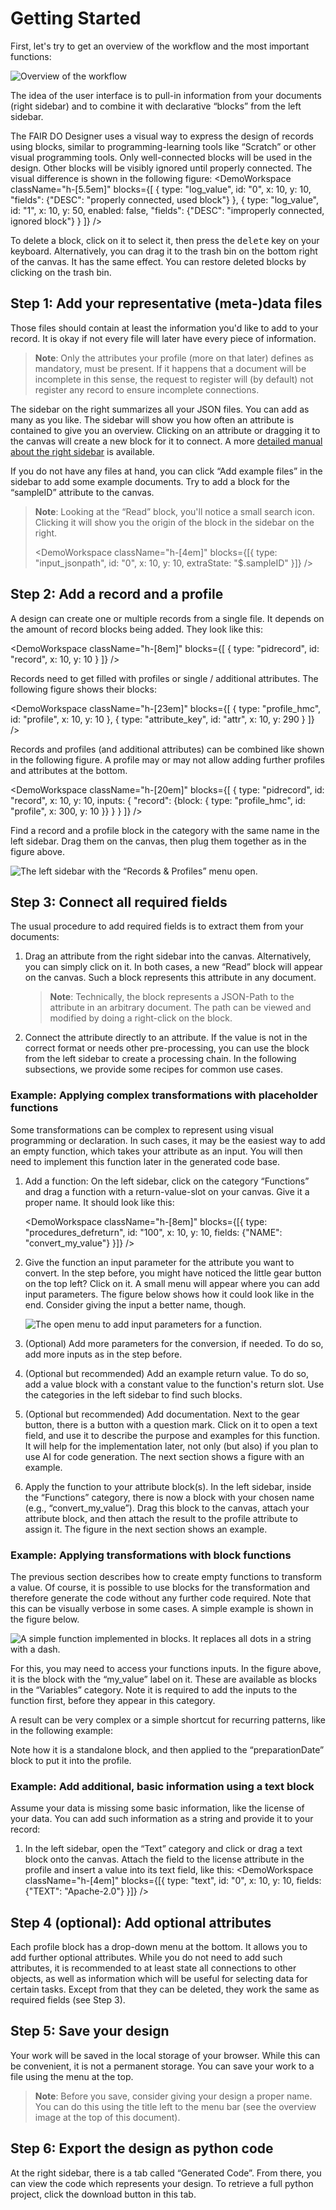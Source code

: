 
# Getting Started

First, let's try to get an overview of the workflow and the most important functions:

![Overview of the workflow](./img/getting-started/overview.drawio.png)

The idea of the user interface is to pull-in information from your documents (right sidebar) and to combine it with declarative “blocks” from the left sidebar.

The FAIR DO Designer uses a visual way to express the design of records using blocks,
similar to programming-learning tools like “Scratch” or other visual programming tools.
Only well-connected blocks will be used in the design.
Other blocks will be visibly ignored until properly connected.
The visual difference is shown in the following figure:
<DemoWorkspace className="h-[5.5em]" blocks={[
  { type: "log_value", id: "0", x: 10, y: 10, "fields": {"DESC": "properly connected, used block"} },
  { type: "log_value", id: "1", x: 10, y: 50, enabled: false, "fields": {"DESC": "improperly connected, ignored block"} }
]} />

To delete a block, click on it to select it, then press the <kbd>delete</kbd> key on your keyboard.
Alternatively, you can drag it to the trash bin on the bottom right of the canvas.
It has the same effect.
You can restore deleted blocks by clicking on the trash bin.

## Step 1: Add your representative (meta-)data files

Those files should contain at least the information you'd like to add to your record.
It is okay if not every file will later have every piece of information.

> **Note**:
> Only the attributes your profile (more on that later) defines as mandatory,
> must be present.
> If it happens that a document will be incomplete in this sense,
> the request to register will (by default) not register any record to ensure incomplete connections.

The sidebar on the right summarizes all your JSON files.
You can add as many as you like.
The sidebar will show you how often an attribute is contained to give you an overview.
Clicking on an attribute or dragging it to the canvas will create a new block for it to connect.
A more [detailed manual about the right sidebar](data-queries.mdx) is available.

If you do not have any files at hand, you can click “Add example files” in the sidebar to add some example documents.
Try to add a block for the “sampleID” attribute to the canvas.

> **Note**:
> Looking at the “Read” block, you'll notice a small search icon.
> Clicking it will show you the origin of the block in the sidebar on the right.
>
> <DemoWorkspace className="h-[4em]" blocks={[{ type: "input_jsonpath", id: "0", x: 10, y: 10, extraState: "$.sampleID" }]} />

## Step 2: Add a record and a profile

A design can create one or multiple records from a single file.
It depends on the amount of record blocks being added.
They look like this:

<DemoWorkspace className="h-[8em]" blocks={[
    { type: "pidrecord", id: "record", x: 10, y: 10 }
]} />

Records need to get filled with profiles or single / additional attributes.
The following figure shows their blocks:

<DemoWorkspace className="h-[23em]" blocks={[
    { type: "profile_hmc", id: "profile", x: 10, y: 10 },
    { type: "attribute_key", id: "attr", x: 10, y: 290 }
]} />

Records and profiles (and additional attributes) can be combined
like shown in the following figure.
A profile may or may not allow adding further profiles and attributes at the bottom.

<DemoWorkspace className="h-[20em]" blocks={[
    {
        type: "pidrecord",
        id: "record",
        x: 10,
        y: 10,
        inputs: {
            "record": {block: { type: "profile_hmc", id: "profile", x: 300, y: 10 }}
        }
    }
]} />

Find a record and a profile block
in the category with the same name in the left sidebar.
Drag them on the canvas,
then plug them together as in the figure above.

![The left sidebar with the “Records & Profiles” menu open.](./img/getting-started/select-record-and-profile.png)

## Step 3: Connect all required fields

The usual procedure to add required fields is to extract them from your documents:

1. Drag an attribute from the right sidebar into the canvas.
    Alternatively, you can simply click on it.
    In both cases, a new “Read” block will appear on the canvas.
    Such a block represents this attribute in any document.

    > **Note**:
    > Technically, the block represents a JSON-Path to the attribute in an arbitrary document.
    > The path can be viewed and modified by doing a right-click on the block.
2. Connect the attribute directly to an attribute.
    If the value is not in the correct format
    or needs other pre-processing,
    you can use the block from the left sidebar to create a processing chain.
    In the following subsections,
    we provide some recipes for common use cases.

### Example: Applying complex transformations with placeholder functions

Some transformations can be complex to represent using visual programming or declaration.
In such cases, it may be the easiest way to add an empty function,
which takes your attribute as an input.
You will then need to implement this function later in the generated code base.

1. Add a function:
    On the left sidebar,
    click on the category “Functions”
    and drag a function with a return-value-slot on your canvas.
    Give it a proper name.
    It should look like this:

    <DemoWorkspace className="h-[8em]" blocks={[{
        type: "procedures_defreturn",
        id: "100",
        x: 10,
        y: 10,
        fields: {"NAME": "convert_my_value"}
    }]} />
2. Give the function an input parameter for the attribute you want to convert.
    In the step before, you might have noticed the little gear button on the top left?
    Click on it.
    A small menu will appear where you can add input parameters.
    The figure below shows how it could look like in the end.
    Consider giving the input a better name, though.

    ![The open menu to add input parameters for a function.](./img/getting-started/function-inputs.png)
3. (Optional) Add more parameters for the conversion, if needed.
    To do so, add more inputs as in the step before.
4. (Optional but recommended) Add an example return value.
    To do so, add a value block with a constant value to the function's return slot.
    Use the categories in the left sidebar to find such blocks.
5. (Optional but recommended) Add documentation.
    Next to the gear button, there is a button with a question mark.
    Click on it to open a text field,
    and use it to describe the purpose and examples for this function.
    It will help for the implementation later,
    not only (but also) if you plan to use AI for code generation.
    The next section shows a figure with an example.
6. Apply the function to your attribute block(s).
    In the left sidebar,
    inside the “Functions” category,
    there is now a block with your chosen name
    (e.g., “convert_my_value”).
    Drag this block to the canvas,
    attach your attribute block,
    and then attach the result to the profile attribute to assign it.
    The figure in the next section shows an example.

### Example: Applying transformations with block functions

The previous section describes how to create empty functions to transform a value.
Of course, it is possible to use blocks for the transformation
and therefore generate the code without any further code required.
Note that this can be visually verbose in some cases.
A simple example is shown in the figure below.

![A simple function implemented in blocks. It replaces all dots in a string with a dash.](./img/getting-started/function-example-implementation-simple.png)

For this, you may need to access your functions inputs.
In the figure above, it is the block with the “my_value” label on it.
These are available as blocks in the “Variables” category.
Note it is required to add the inputs to the function first,
before they appear in this category.

A result can be very complex or a simple shortcut for recurring patterns,
like in the following example:

Note how it is a standalone block,
and then applied to the “preparationDate” block to put it into the profile.

### Example: Add additional, basic information using a text block

Assume your data is missing some basic information,
like the license of your data.
You can add such information as a string and provide it to your record:

1. In the left sidebar, open the “Text” category and click or drag a text block onto the canvas.
    Attach the field to the license attribute in the profile and insert a value into its text field, like this:
    <DemoWorkspace className="h-[4em]" blocks={[{ type: "text", id: "0", x: 10, y: 10, fields: {"TEXT": "Apache-2.0"} }]} />

## Step 4 (optional): Add optional attributes

Each profile block has a drop-down menu at the bottom.
It allows you to add further optional attributes.
While you do not need to add such attributes,
it is recommended to at least state all connections to other objects,
as well as information which will be useful for selecting data for certain tasks.
Except from that they can be deleted,
they work the same as required fields (see Step 3).

## Step 5: Save your design

Your work will be saved in the local storage of your browser.
While this can be convenient, it is not a permanent storage.
You can save your work to a file using the menu at the top.

> **Note**:
> Before you save, consider giving your design a proper name.
> You can do this using the title left to the menu bar (see the overview image at the top of this document).

## Step 6: Export the design as python code

At the right sidebar, there is a tab called “Generated Code”.
From there, you can view the code which represents your design.
To retrieve a full python project, click the download button in this tab.
